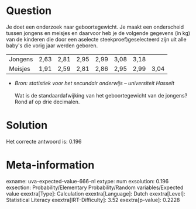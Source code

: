Question
========

Je doet een onderzoek naar geboortegewicht. Je maakt een onderscheid
tussen jongens en meisjes en daarvoor heb je de volgende gegevens (in
kg) van de kinderen die door een aselecte steekproef)geselecteerd zijn
uit alle baby\'s die vorig jaar werden geboren.

  --------- ------ ------ ------ ------ ------ ------ ------
  Jongens   2,63   2,81   2,95   2,99   3,08   3,18    
  Meisjes   1,91   2,59   2,81   2,86   2,95   2,99   3,04
  --------- ------ ------ ------ ------ ------ ------ ------

* *Bron: statistiek voor het secundair onderwijs -- universiteit Hasselt*\
\
Wat is de standaardafwijking van het geboortegewicht van de jongens?
Rond af op drie decimalen.

Solution
========

Het correcte antwoord is: 0.196

Meta-information
================
exname: uva-expected-value-666-nl
extype: num
exsolution: 0.196
exsection: Probability/Elementary Probability/Random variables/Expected value
exextra[Type]: Calculation
exextra[Language]: Dutch
exextra[Level]: Statistical Literacy
exextra[IRT-Difficulty]: 3.52
exextra[p-value]: 0.2228
